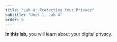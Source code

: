 ```yaml
---
title: "Lab 4: Protecting Your Privacy"
subtitle: "Unit 1, Lab 4"
order: 5
---
```


::: learn

**In this lab,** you will learn about your digital privacy.

:::




